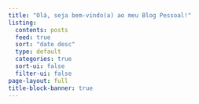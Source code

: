 ```yaml
---
title: "Olá, seja bem-vindo(a) ao meu Blog Pessoal!"
listing:
  contents: posts
  feed: true
  sort: "date desc"
  type: default
  categories: true
  sort-ui: false
  filter-ui: false
page-layout: full
title-block-banner: true
---
```



